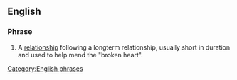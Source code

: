 ==English==

===Phrase===
{{infl|en|phrase}}

# {{idiom}} A [[relationship]] following a longterm relationship, usually short in duration and used to help mend the "broken heart".

[[Category:English phrases]]